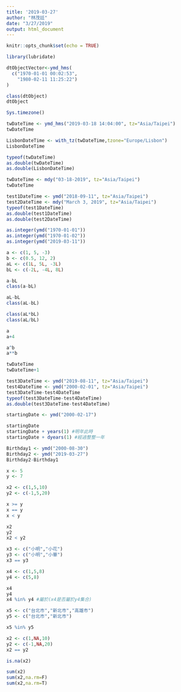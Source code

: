```yaml
---
title: '2019-03-27'
author: "林茂廷"
date: "3/27/2019"
output: html_document
---
```


```r
knitr::opts_chunk$set(echo = TRUE)
```

```r
library(lubridate)
```
```r
dtObjectVector<-ymd_hms(
  c("1970-01-01 00:02:53",
    "1980-02-11 11:25:22")
)
```

```r
class(dtObject)
dtObject
```

```r
Sys.timezone()
```

```r
twDateTime <- ymd_hms("2019-03-18 14:04:00", tz="Asia/Taipei")
twDateTime
```

```r
LisbonDateTime <- with_tz(twDateTime,tzone="Europe/Lisbon")
LisbonDateTime
```
```r
typeof(twDateTime)
as.double(twDateTime)
as.double(LisbonDateTime)
```
```r
twDateTime <- mdy("03-18-2019", tz="Asia/Taipei")
twDateTime
```

```r
test1DateTime <- ymd("2018-09-11", tz="Asia/Taipei")
test2DateTime <- mdy("March 3, 2019", tz="Asia/Taipei")
typeof(test1DateTime)
as.double(test1DateTime)
as.double(test2DateTime)
```

```r
as.integer(ymd("1970-01-01"))
as.integer(ymd("1970-01-02"))
as.integer(ymd("2019-03-11"))
```

```r
a <- c(1, 5, -3)
b <- c(0.5, 12, 2)
aL <- c(1L, 5L, -3L)
bL <- c(-2L, -4L, 8L)
```

```r
a-bL
class(a-bL)

aL-bL
class(aL-bL)

class(aL*bL)
class(aL/bL)
```

```r
a
a+4
```

```r
a^b
a**b
```

```r
twDateTime
twDateTime+1
```

```r
test3DateTime <- ymd("2019-08-11", tz="Asia/Taipei")
test4DateTime <- ymd("2000-02-01", tz="Asia/Taipei")
test3DateTime-test4DateTime
typeof(test3DateTime-test4DateTime)
as.double(test3DateTime-test4DateTime)
```

```r
startingDate <- ymd("2000-02-17")
```

```r
startingDate
startingDate + years(1) #明年此時
startingDate + dyears(1) #經過整整一年
```

```r
Birthday1 <- ymd("2000-08-30")
Birthday2 <- ymd("2019-03-27")
Birthday2-Birthday1
```

```r
x <- 5
y <- 7
```

```r
x2 <- c(1,5,10)
y2 <- c(-1,5,20)
```

```r
x >= y
x == y
x < y
```

```r
x2
y2
x2 < y2
```

```r
x3 <- c("小明","小花")
y3 <- c("小明","小華")
x3 == y3
```

```r
x4 <- c(1,5,8)
y4 <- c(5,8)

x4
y4
x4 %in% y4 #屬於(x4是否屬於y4集合)
```

```r
x5 <- c("台北市","新北市","高雄市")
y5 <- c("台北市","新北市")

x5 %in% y5
```

```r
x2 <- c(1,NA,10)
y2 <- c(-1,NA,20)
x2 == y2
```

```r
is.na(x2)
```

```r
sum(x2)
sum(x2,na.rm=F)
sum(x2,na.rm=T)
```



